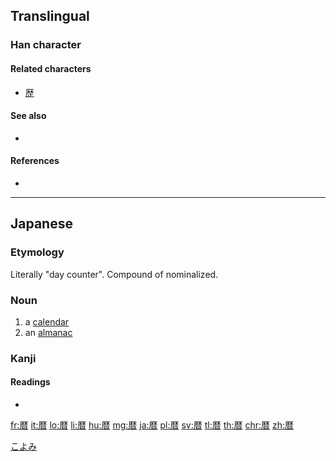 {{character info/new}}
{{also|曆|历}}
==Translingual==
{{Han simplified forms|曆|暦|历}}

===Han character===
{{Han char|rn=72|rad=日|as=10|sn=14|four=|canj=MDDA|ids=⿸厂𣈅}}

====Related characters====
* [[歴]]

====See also====
* {{l|mul|麻}}

====References====
* {{Han ref|kx=0499.061|dkj=14111|hdz=10078.011|uh=66A6|ud=26278}}

----

==Japanese==

===Etymology===
Literally "day counter". Compound of {{compound|日|tr1=ka|t1=day|読む|tr2=yomu|t2=count|lang=ja}} nominalized.

===Noun===
{{ja-noun|こよみ|kyu=曆}}

# a [[calendar]]
# an [[almanac]]

===Kanji===
{{ja-kanji|grade=c|rs=日10|style=s|kyu=曆}}

====Readings====
* {{ja-readings|on=[[れき]] (reki)|kun=[[こよみ]] (koyomi)}}

[[Category:Japanese basic words|こよみ]]

[[fr:暦]]
[[it:暦]]
[[lo:暦]]
[[li:暦]]
[[hu:暦]]
[[mg:暦]]
[[ja:暦]]
[[pl:暦]]
[[sv:暦]]
[[tl:暦]]
[[th:暦]]
[[chr:暦]]
[[zh:暦]]